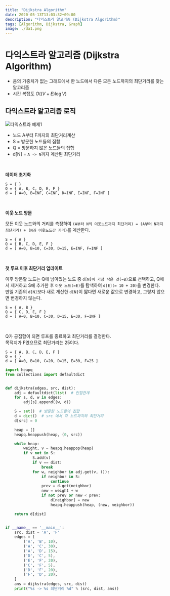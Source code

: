 ```yaml
---
title: "Dijkstra Algorithm"
date: 2020-05-13T13:03:32+09:00
description: "다익스트라 알고리즘 (Dijkstra Algorithm)"
tags: [Algorithm, Dijkstra, Graph]
image: ./da1.png
---
```


# 다익스트라 알고리즘 (Dijkstra Algorithm)

- 음의 가중치가 없는 그래프에서 한 노드에서 다른 모든 노드까지의 최단거리를 찾는 알고리즘
- 시간 복잡도 $O((V+E)\log V)$

## 다익스트라 알고리즘 로직

![다익스트라 예제1](./da1.png)

- 노드 A부터 F까지의 최단거리계산
- S = 방문한 노드들의 집합
- Q = 방문하지 않은 노드들의 집합
- d[N] = `A -> N`까지 계산된 최단거리

<br />

**데이터 초기화**

```
S = { }
Q = { A, B, C, D, E, F }
d = [ A=0, B=INF, C=INF, D=INF, E=INF, F=INF ]
```

<br />

**이웃 노드 방문**

모든 이웃 노드와의 거리를 측정하여 `(A부터 N의 이웃노드까지 최단거리) = (A부터 N까지 최단거리) + (N과 이웃노드간 거리)`를 계산한다.

```
S = { A }
Q = { B, C, D, E, F }
d = [ A=0, B=10, C=30, D=15, E=INF, F=INF ]
```

<br />

**첫 루프 이후 최단거리 업데이트**

이후 방문할 노드는 Q에 남아있는 노드 중 `d[N]이 가장 작은 것(=B)`으로 선택하고, Q에서 제거하고 S에 추가한 후 `이웃 노드(=E)`를 탐색하여 `d[E](= 10 + 20)`을 변경한다.  
만일 기존의 `d[N]`보다 새로 계산한 `d[N]`이 짧다면 새로운 값으로 변경하고, 그렇지 않으면 변경하지 않는다.

```
S = { A, B }
Q = { C, D, E, F }
d = [ A=0, B=10, C=30, D=15, E=30, F=INF ]
```

<br />

Q가 공집합이 되면 루프를 종료하고 최단거리를 결정한다.  
목적지가 F였으므로 최단거리는 25이다.

```
S = { A, B, C, D, E, F }
Q = { }
d = [ A=0, B=10, C=20, D=15, E=30, F=25 ]
```

```py
import heapq
from collections import defaultdict


def dijkstra(edges, src, dist):
    adj = defaultdict(list)  # 인접관계
    for s, d, w in edges:
        adj[s].append((w, d))

    S = set()  # 방문한 노드들의 집합
    d = dict()  # src 에서 각 노드까지의 최단거리
    d[src] = 0

    heap = []
    heapq.heappush(heap, (0, src))

    while heap:
        weight, v = heapq.heappop(heap)
        if v not in S:
            S.add(v)
            if v == dist:
                break
            for w, neighbor in adj.get(v, ()):
                if neighbor in S:
                    continue
                prev = d.get(neighbor)
                new = weight + w
                if not prev or new < prev:
                    d[neighbor] = new
                    heapq.heappush(heap, (new, neighbor))

    return d[dist]


if __name__ == '__main__':
    src, dist = 'A', 'F'
    edges = [
        ('A', 'B', 10),
        ('A', 'C', 30),
        ('A', 'D', 15),
        ('D', 'C', 5),
        ('E', 'F', 20),
        ('C', 'F', 5),
        ('D', 'F', 20),
        ('F', 'D', 20),
    ]
    ans = dijkstra(edges, src, dist)
    print("%s -> %s 최단거리 %d" % (src, dist, ans))
```
